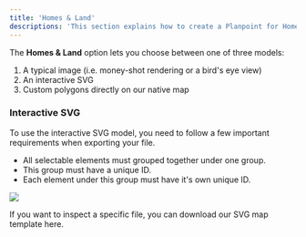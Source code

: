 ```yaml
---
title: 'Homes & Land'
descriptions: 'This section explains how to create a Planpoint for Homes & Land.'
---
```


The **Homes & Land** option lets you choose between one of three models:

1. A typical image (i.e. money-shot rendering or a bird's eye view)
2. An interactive SVG
3. Custom polygons directly on our native map

### Interactive SVG

To use the interactive SVG model, you need to follow a few important requirements when exporting your file.

- All selectable elements must grouped together under one group.
- This group must have a unique ID.
- Each element under this group must have it's own unique ID.

<Frame>
  <img src="https://i.postimg.cc/qvw1RTBT/SVG-homes.png" />
</Frame>

If you want to inspect a specific file, you can download our SVG map template here.